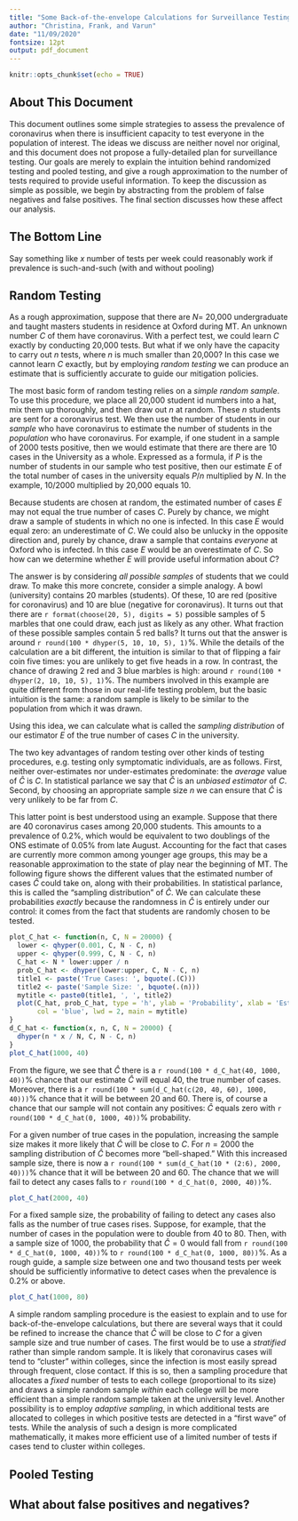 ```yaml
---
title: "Some Back-of-the-envelope Calculations for Surveillance Testing"
author: "Christina, Frank, and Varun"
date: "11/09/2020"
fontsize: 12pt
output: pdf_document
---
```


```r
knitr::opts_chunk$set(echo = TRUE)
```

## About This Document

This document outlines some simple strategies to assess the prevalence of coronavirus when there is insufficient capacity to test everyone in the population of interest.   The ideas we discuss are neither novel nor original, and this document does not propose a fully-detailed plan for surveillance testing. Our goals are merely to explain the intuition behind randomized testing and pooled testing, and give a rough approximation to the number of tests required to provide useful information. To keep the discussion as simple as possible, we begin by abstracting from the problem of false negatives and false positives. The final section discusses how these affect our analysis.

## The Bottom Line
Say something like $x$ number of tests per week could reasonably work if prevalence is such-and-such (with and without pooling)

## Random Testing
As a rough approximation, suppose that there are $N=$ 20,000 undergraduate and taught masters students in residence at Oxford during MT.
An unknown number $C$ of them have coronavirus.
With a perfect test, we could learn $C$ exactly by conducting 20,000 tests.
But what if we only have the capacity to carry out $n$ tests, where $n$ is much smaller than 20,000?
In this case we cannot learn $C$ exactly, but by employing *random testing* we can produce an estimate that is sufficiently accurate to guide our mitigation policies.

The most basic form of random testing relies on a *simple random sample*. To use this procedure, we place all 20,000 student id numbers into a hat, mix them up thoroughly, and then draw out $n$ at random. These $n$ students are sent for a coronavirus test. We then use the number of students in our *sample* who have coronavirus to estimate the number of students in the *population* who have coronavirus. For example, if one student in a sample of 2000 tests positive, then we would estimate that there are there are $10$ cases in the University as a whole. Expressed as a formula, if $P$ is the number of students in our sample who test positive, then our estimate $E$ of the total number of cases in the university equals $P/n$ multiplied by $N$. In the example, $10/2000$ multiplied by 20,000 equals 10.

Because students are chosen at random, the estimated number of cases $E$ may not equal the true number of cases $C$. Purely by chance, we might draw a sample of students in which no one is infected. In this case $E$ would equal zero: an underestimate of $C$. We could also be unlucky in the opposite direction and, purely by chance, draw a sample that contains *everyone* at Oxford who is infected. In this case $E$ would be an overestimate of $C$. So how can we determine whether $E$ will provide useful information about $C$? 

The answer is by considering *all possible samples* of students that we could draw. To make this more concrete, consider a simple analogy. A bowl (university) contains 20 marbles (students). Of these, 10 are red (positive for coronavirus) and 10 are blue (negative for coronavirus). It turns out that there are `r format(choose(20, 5), digits = 5)` possible samples of 5 marbles that one could draw, each just as likely as any other. What fraction of these possible samples contain 5 red balls? It turns out that the answer is around `r round(100 * dhyper(5, 10, 10, 5), 1)`\%. While the details of the calculation are a bit different, the intuition is similar to that of flipping a fair coin five times: you are unlikely to get five heads in a row. In contrast, the chance of drawing 2 red and 3 blue marbles is high: around `r round(100 * dhyper(2, 10, 10, 5), 1)`\%. The numbers involved in this example are quite different from those in our real-life testing problem, but the basic intuition is the same: a random sample is likely to be similar to the population from which it was drawn.

Using this idea, we can calculate what is called the *sampling distribution* of our estimator $E$ of the true number of cases $C$ in the university.

The two key advantages of random testing over other kinds of testing procedures, e.g.\ testing only symptomatic individuals, are as follows. First, neither over-estimates nor under-estimates predominate: the *average* value of $\widehat{C}$ is $C$. In statistical parlance we say that $\widehat{C}$ is an *unbiased estimator* of $C$. Second, by choosing an appropriate sample size $n$ we can ensure that $\widehat{C}$ is very unlikely to be far from $C$. 

This latter point is best understood using an example. Suppose that there are 40 coronavirus cases among 20,000 students. This amounts to a prevalence of $0.2\%$, which would be equivalent to two doublings of the ONS estimate of $0.05\%$ from late August. Accounting for the fact that cases are currently more common among younger age groups, this may be a reasonable approximation to the state of play near the beginning of MT. The following figure shows the different values that the estimated number of cases $\widehat{C}$ could take on, along with their probabilities. In statistical parlance, this is called the "sampling distribution" of $\widehat{C}$. We can calculate these probabilities *exactly* because the randomness in $\widehat{C}$ is entirely under our control: it comes from the fact that students are randomly chosen to be tested.

```r
plot_C_hat <- function(n, C, N = 20000) {
  lower <- qhyper(0.001, C, N - C, n)
  upper <- qhyper(0.999, C, N - C, n)
  C_hat <- N * lower:upper / n
  prob_C_hat <- dhyper(lower:upper, C, N - C, n)
  title1 <- paste('True Cases: ', bquote(.(C)))
  title2 <- paste('Sample Size: ', bquote(.(n)))
  mytitle <- paste0(title1, ', ', title2)
  plot(C_hat, prob_C_hat, type = 'h', ylab = 'Probability', xlab = 'Estimated Cases',
       col = 'blue', lwd = 2, main = mytitle)
}
d_C_hat <- function(x, n, C, N = 20000) {
  dhyper(n * x / N, C, N - C, n)
}
plot_C_hat(1000, 40)
```

From the figure, we see that $\widehat{C}$ there is a `r round(100 * d_C_hat(40, 1000, 40))`\% chance that our estimate $\widehat{C}$ will equal 40, the true number of cases. Moreover, there is a `r round(100 * sum(d_C_hat(c(20, 40, 60), 1000, 40)))`\% chance that it will be between 20 and 60. There is, of course a chance that our sample will not contain any positives: $\widehat{C}$ equals zero with `r round(100 * d_C_hat(0, 1000, 40))`\% probability.

For a given number of true cases in the population, increasing the sample size makes it more likely that $\widehat{C}$ will be close to $C$. For $n = 2000$ the sampling distribution of $\widehat{C}$ becomes more "bell-shaped." With this increased sample size, there is now a `r round(100 * sum(d_C_hat(10 * (2:6), 2000, 40)))`\% chance that it will be between 20 and 60. The chance that we will fail to detect any cases falls to `r round(100 * d_C_hat(0, 2000, 40))`\%.

```r
plot_C_hat(2000, 40)
```

For a fixed sample size, the probability of failing to detect any cases also falls as the number of true cases rises. Suppose, for example, that the number of cases in the population were to double from 40 to 80. Then, with a sample size of 1000, the probability that $\widehat{C} = 0$ would fall from `r round(100 * d_C_hat(0, 1000, 40))`\% to `r round(100 * d_C_hat(0, 1000, 80))`\%. As a rough guide, a sample size between one and two thousand tests per week should be sufficiently informative to detect cases when the prevalence is 0.2\% or above. 

```r
plot_C_hat(1000, 80)
```

A simple random sampling procedure is the easiest to explain and to use for back-of-the-envelope calculations, but there are several ways that it could be refined to increase the chance that $\widehat{C}$ will be close to $C$ for a given sample size and true number of cases. The first would be to use a *stratified* rather than simple random sample. It is likely that coronavirus cases will tend to "cluster" within colleges, since the infection is most easily spread through frequent, close contact. If this is so, then a sampling procedure that allocates a *fixed* number of tests to each college (proportional to its size) and draws a simple random sample *within* each college will be more efficient than a simple random sample taken at the university level. Another possibility is to employ *adaptive sampling*, in which additional tests are allocated to colleges in which positive tests are detected in a "first wave" of tests. While the analysis of such a design is more complicated mathematically, it makes more efficient use of a limited number of tests if cases tend to cluster within colleges. 


## Pooled Testing

## What about false positives and negatives?


